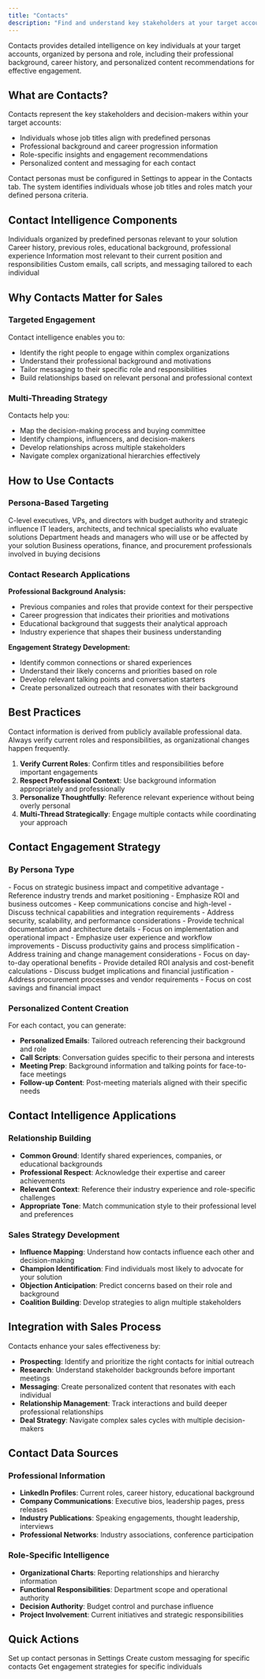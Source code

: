 ```yaml
---
title: "Contacts"
description: "Find and understand key stakeholders at your target accounts"
---
```


Contacts provides detailed intelligence on key individuals at your target accounts, organized by persona and role, including their professional background, career history, and personalized content recommendations for effective engagement.

## What are Contacts?

Contacts represent the key stakeholders and decision-makers within your target accounts:

- Individuals whose job titles align with predefined personas
- Professional background and career progression information
- Role-specific insights and engagement recommendations
- Personalized content and messaging for each contact

<Info>
  Contact personas must be configured in Settings to appear in the Contacts tab. The system identifies individuals whose job titles and roles match your defined persona criteria.
</Info>

## Contact Intelligence Components

<CardGroup cols={2}>
  <Card title="Persona Matching" icon="user-group">
    Individuals organized by predefined personas relevant to your solution
  </Card>
  <Card title="Professional Background" icon="briefcase">
    Career history, previous roles, educational background, professional experience
  </Card>
  <Card title="Role-Specific Insights" icon="lightbulb">
    Information most relevant to their current position and responsibilities
  </Card>
  <Card title="Personalized Content" icon="message-square">
    Custom emails, call scripts, and messaging tailored to each individual
  </Card>
</CardGroup>

## Why Contacts Matter for Sales

### **Targeted Engagement**

Contact intelligence enables you to:

- Identify the right people to engage within complex organizations
- Understand their professional background and motivations
- Tailor messaging to their specific role and responsibilities
- Build relationships based on relevant personal and professional context

### **Multi-Threading Strategy**

Contacts help you:

- Map the decision-making process and buying committee
- Identify champions, influencers, and decision-makers
- Develop relationships across multiple stakeholders
- Navigate complex organizational hierarchies effectively

## How to Use Contacts

### **Persona-Based Targeting**

<Tabs>
  <Tab title="Decision Makers">
    C-level executives, VPs, and directors with budget authority and strategic influence
  </Tab>
  <Tab title="Technical Influencers">
    IT leaders, architects, and technical specialists who evaluate solutions
  </Tab>
  <Tab title="Business Users">
    Department heads and managers who will use or be affected by your solution
  </Tab>
  <Tab title="Procurement/Finance">
    Business operations, finance, and procurement professionals involved in buying decisions
  </Tab>
</Tabs>

### **Contact Research Applications**

**Professional Background Analysis:**
- Previous companies and roles that provide context for their perspective
- Career progression that indicates their priorities and motivations
- Educational background that suggests their analytical approach
- Industry experience that shapes their business understanding

**Engagement Strategy Development:**
- Identify common connections or shared experiences
- Understand their likely concerns and priorities based on role
- Develop relevant talking points and conversation starters
- Create personalized outreach that resonates with their background

## Best Practices

<Warning>
  Contact information is derived from publicly available professional data. Always verify current roles and responsibilities, as organizational changes happen frequently.
</Warning>

1. **Verify Current Roles**: Confirm titles and responsibilities before important engagements
2. **Respect Professional Context**: Use background information appropriately and professionally
3. **Personalize Thoughtfully**: Reference relevant experience without being overly personal
4. **Multi-Thread Strategically**: Engage multiple contacts while coordinating your approach

## Contact Engagement Strategy

### **By Persona Type**

<AccordionGroup>
  <Accordion title="Executive Contacts">
    - Focus on strategic business impact and competitive advantage
    - Reference industry trends and market positioning
    - Emphasize ROI and business outcomes
    - Keep communications concise and high-level
  </Accordion>
  <Accordion title="Technical Contacts">
    - Discuss technical capabilities and integration requirements
    - Address security, scalability, and performance considerations
    - Provide technical documentation and architecture details
    - Focus on implementation and operational impact
  </Accordion>
  <Accordion title="Business User Contacts">
    - Emphasize user experience and workflow improvements
    - Discuss productivity gains and process simplification
    - Address training and change management considerations
    - Focus on day-to-day operational benefits
  </Accordion>
  <Accordion title="Financial Contacts">
    - Provide detailed ROI analysis and cost-benefit calculations
    - Discuss budget implications and financial justification
    - Address procurement processes and vendor requirements
    - Focus on cost savings and financial impact
  </Accordion>
</AccordionGroup>

### **Personalized Content Creation**

For each contact, you can generate:

- **Personalized Emails**: Tailored outreach referencing their background and role
- **Call Scripts**: Conversation guides specific to their persona and interests
- **Meeting Prep**: Background information and talking points for face-to-face meetings
- **Follow-up Content**: Post-meeting materials aligned with their specific needs

## Contact Intelligence Applications

### **Relationship Building**

- **Common Ground**: Identify shared experiences, companies, or educational backgrounds
- **Professional Respect**: Acknowledge their expertise and career achievements
- **Relevant Context**: Reference their industry experience and role-specific challenges
- **Appropriate Tone**: Match communication style to their professional level and preferences

### **Sales Strategy Development**

- **Influence Mapping**: Understand how contacts influence each other and decision-making
- **Champion Identification**: Find individuals most likely to advocate for your solution
- **Objection Anticipation**: Predict concerns based on their role and background
- **Coalition Building**: Develop strategies to align multiple stakeholders

## Integration with Sales Process

Contacts enhance your sales effectiveness by:

- **Prospecting**: Identify and prioritize the right contacts for initial outreach
- **Research**: Understand stakeholder backgrounds before important meetings
- **Messaging**: Create personalized content that resonates with each individual
- **Relationship Management**: Track interactions and build deeper professional relationships
- **Deal Strategy**: Navigate complex sales cycles with multiple decision-makers

## Contact Data Sources

### **Professional Information**

- **LinkedIn Profiles**: Current roles, career history, educational background
- **Company Communications**: Executive bios, leadership pages, press releases
- **Industry Publications**: Speaking engagements, thought leadership, interviews
- **Professional Networks**: Industry associations, conference participation

### **Role-Specific Intelligence**

- **Organizational Charts**: Reporting relationships and hierarchy information
- **Functional Responsibilities**: Department scope and operational authority
- **Decision Authority**: Budget control and purchase influence
- **Project Involvement**: Current initiatives and strategic responsibilities

## Quick Actions

<CardGroup cols={3}>
  <Card title="Configure Personas" icon="gear" href="/settings/personas">
    Set up contact personas in Settings
  </Card>
  <Card title="Generate Personalized Content" icon="pencil" href="/account-intelligence/content">
    Create custom messaging for specific contacts
  </Card>
  <Card title="Ask AI Assistant" icon="message" href="/account-intelligence/ai-assistant">
    Get engagement strategies for specific individuals
  </Card>
</CardGroup>